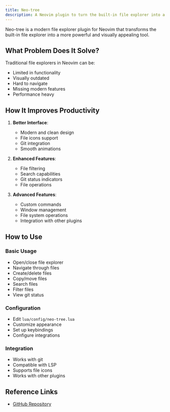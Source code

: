 ```yaml
---
title: Neo-tree
description: A Neovim plugin to turn the built-in file explorer into a modern file explorer
---
```


Neo-tree is a modern file explorer plugin for Neovim that transforms the built-in file explorer into a more powerful and visually appealing tool.

## What Problem Does It Solve?

Traditional file explorers in Neovim can be:

- Limited in functionality
- Visually outdated
- Hard to navigate
- Missing modern features
- Performance heavy

## How It Improves Productivity

1. **Better Interface**:

   - Modern and clean design
   - File icons support
   - Git integration
   - Smooth animations

2. **Enhanced Features**:

   - File filtering
   - Search capabilities
   - Git status indicators
   - File operations

3. **Advanced Features**:
   - Custom commands
   - Window management
   - File system operations
   - Integration with other plugins

## How to Use

### Basic Usage

- Open/close file explorer
- Navigate through files
- Create/delete files
- Copy/move files
- Search files
- Filter files
- View git status

### Configuration

- Edit `lua/config/neo-tree.lua`
- Customize appearance
- Set up keybindings
- Configure integrations

### Integration

- Works with git
- Compatible with LSP
- Supports file icons
- Works with other plugins

## Reference Links

- [GitHub Repository](https://github.com/nvim-neo-tree/neo-tree.nvim)

